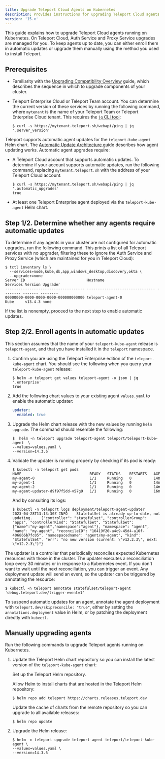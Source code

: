 ```yaml
---
title: Upgrade Teleport Cloud Agents on Kubernetes
description: Provides instructions for upgrading Teleport Cloud agents that run on Kubernetes. 
version: '15.x'
---
```


This guide explains how to upgrade Teleport Cloud agents running on Kubernetes.
On Teleport Cloud, Auth Service and Proxy Service upgrades are managed for you.
To keep agents up to date, you can either enroll them in automatic updates or
upgrade them manually using the method you used to install Teleport.

## Prerequisites

- Familiarity with the [Upgrading Compatibility Overview](/docs/upgrading/overview) guide,
  which describes the sequence in which to upgrade components of your cluster.

- Teleport Enterprise Cloud or Teleport Team account. You can determine the
  current version of these services by running the following command, where
  `mytenant` is the name of your Teleport Team or Teleport Enterprise Cloud
  tenant. This requires the [`jq` CLI tool](https://jqlang.github.io/jq/):

  ```code
  $ curl -s https://mytenant.teleport.sh/webapi/ping | jq '.server_version'
  ```

Teleport supports automatic agent updates for the `teleport-kube-agent` Helm
chart. The [Automatic Update Architecture
](/docs/architecture/agent-update-management) guide describes how agent
updating works. Automatic agent upgrades require:

- A Teleport Cloud account that supports automatic updates. To determine if
  your account supports automatic updates, run the following command, replacing
  `mytenant.teleport.sh` with the address of your Teleport Cloud account:

  ```code
  $ curl -s https://mytenant.teleport.sh/webapi/ping | jq '.automatic_upgrades'
  true
  ```
- At least one Teleport Enterprise agent deployed via the `teleport-kube-agent`
  Helm chart.

## Step 1/2. Determine whether any agents require automatic updates

To determine if any agents in your cluster are not configured for automatic
upgrades, run the following command. This prints a list of all Teleport services
with no upgrader, filtering these to ignore the Auth Service and Proxy Service
(which are maintained for you in Teleport Cloud):

```code
$ tctl inventory ls \
  --services=node,kube,db,app,windows_desktop,discovery,okta \
  --upgrader=none
Server ID                            Hostname                        Services Version Upgrader
------------------------------------ ------------------------------- -------- ------- --------
00000000-0000-0000-0000-000000000000 teleport-agent-0                Kube     v13.4.3 none
```

If the list is nonempty, proceed to the next step to enable automatic updates.

## Step 2/2. Enroll agents in automatic updates

This section assumes that the name of your `teleport-kube-agent` release is
`teleport-agent`, and that you have installed it in the `teleport` namespace.

1. Confirm you are using the Teleport Enterprise edition of the
   `teleport-kube-agent` chart. You should see the following when you query your
   `teleport-kube-agent` release:

   ```code
   $ helm -n teleport get values teleport-agent -o json | jq '.enterprise'
   true   
   ```

2. Add the following chart values to your existing agent `values.yaml` to enable
   the automatic updater:

   ```yaml
   updater:
     enabled: true
   ```

3. Upgrade the Helm chart release with the new values by running `helm upgrade`.
   The command should resemble the following:

   ```code
   $  helm -n teleport upgrade teleport-agent teleport/teleport-kube-agent  \
   --values=values.yaml \
   --version=14.3.6
   ```

4. Validate the updater is running properly by checking if its pod is ready:

   ```code
   $ kubectl -n teleport get pods
   NAME                               READY   STATUS    RESTARTS   AGE
   my-agent-0                         1/1     Running   0          14m
   my-agent-1                         1/1     Running   0          14m
   my-agent-2                         1/1     Running   0          14m
   my-agent-updater-d9f97f5dd-v57g9   1/1     Running   0          16m
   ```

   And by consulting its logs:

   ```code
   $ kubectl -n teleport logs deployment/teleport-agent-updater
   2023-04-28T13:13:30Z	INFO	StatefulSet is already up-to-date, not updating.	{"controller": "statefulset", "controllerGroup": "apps", "controllerKind": "StatefulSet", "StatefulSet": {"name":"my-agent","namespace":"agent"}, "namespace": "agent", "name": "my-agent", "reconcileID": "10419f20-a4c9-45d4-a16f-406866b7fc05", "namespacedname": "agent/my-agent", "kind": "StatefulSet", "err": "no new version (current: \"v12.2.3\", next: \"v12.2.3\")"}
   ```

The updater is a controller that periodically reconciles expected Kubernetes
resources with those in the cluster. The updater executes a reconciliation loop
every 30 minutes or in response to a Kubernetes event. If you don't want to wait
until the next reconciliation, you can trigger an event. Any deployment update
will send an event, so the updater can be triggered by annotating the resource:

```code
$ kubectl -n teleport annotate statefulset/teleport-agent 'debug.teleport.dev/trigger-event=1'
```

To suspend automatic updates for an agent, annotate the agent deployment with
`teleport.dev/skipreconcile: "true"`, either by setting the
`annotations.deployment` value in Helm, or by patching the deployment directly
with `kubectl`.

## Manually upgrading agents

Run the following commands to upgrade Teleport agents running on Kubernetes.

1. Update the Teleport Helm chart repository so you can install the latest
   version of the `teleport-kube-agent` chart:

   Set up the Teleport Helm repository.

   Allow Helm to install charts that are hosted in the Teleport Helm repository:

   ```code
   $ helm repo add teleport https://charts.releases.teleport.dev
   ```

   Update the cache of charts from the remote repository so you can upgrade to all
   available releases:

   ```code
   $ helm repo update
   ```

2. Upgrade the Helm release:

   ```code
   $ helm -n teleport upgrade teleport-agent teleport/teleport-kube-agent \
   --values=values.yaml \
   --version=14.3.6
   ```
